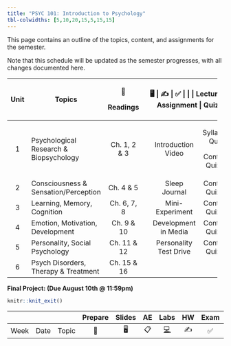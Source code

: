 ```yaml
---
title: "PSYC 101: Introduction to Psychology"
tbl-colwidths: [5,10,20,15,5,15,15]
---
```


This page contains an outline of the topics, content, and assignments for the semester.

Note that this schedule will be updated as the semester progresses, with all changes documented here.

::: column-screen-inset-right
+------+----------------------------------------+--------------+---------+-------------------------+----------------+
| Unit | Topics                                 | 📖           | 🖥️      | ✍️                      | ✅             |
|      |                                        |              |         |                         |                |
|      |                                        | Readings     | Lecture | Assignment              | Quiz           |
+:====:+========================================+:============:+:=======:+:=======================:+:==============:+
| 1    | Psychological Research & Biopsychology | Ch. 1, 2 & 3 |         | Introduction Video      | Syllabus Quiz  |
|      |                                        |              |         |                         |                |
|      |                                        |              |         |                         | Content Quiz 1 |
+------+----------------------------------------+--------------+---------+-------------------------+----------------+
| 2    | Consciousness & Sensation/Perception   | Ch. 4 & 5    |         | Sleep Journal           | Content Quiz 2 |
+------+----------------------------------------+--------------+---------+-------------------------+----------------+
| 3    | Learning, Memory, Cognition            | Ch. 6, 7, 8  |         | Mini-Experiment         | Content Quiz 3 |
+------+----------------------------------------+--------------+---------+-------------------------+----------------+
| 4    | Emotion, Motivation, Development       | Ch. 9 & 10   |         | Development in Media    | Content Quiz 4 |
+------+----------------------------------------+--------------+---------+-------------------------+----------------+
| 5    | Personality, Social Psychology         | Ch. 11 & 12  |         | Personality Test Drive  | Content Quiz 5 |
+------+----------------------------------------+--------------+---------+-------------------------+----------------+
| 6    | Psych Disorders, Therapy & Treatment   | Ch. 15 & 16  |         |                         |                |
+------+----------------------------------------+--------------+---------+-------------------------+----------------+

**Final Project: (Due August 10th @ 11:59pm)**
:::

```r
knitr::knit_exit()
```

|      |      |       | Prepare | Slides | AE  |  Labs  | HW  | Exam | Project |
|------|------|-------|:-------:|:------:|:---:|:------:|:---:|:----:|:-------:|
| Week | Date | Topic |   📖    |   🖥️   | 📋  | [💻]() | ✍️  |  ✅  |   📂    |
